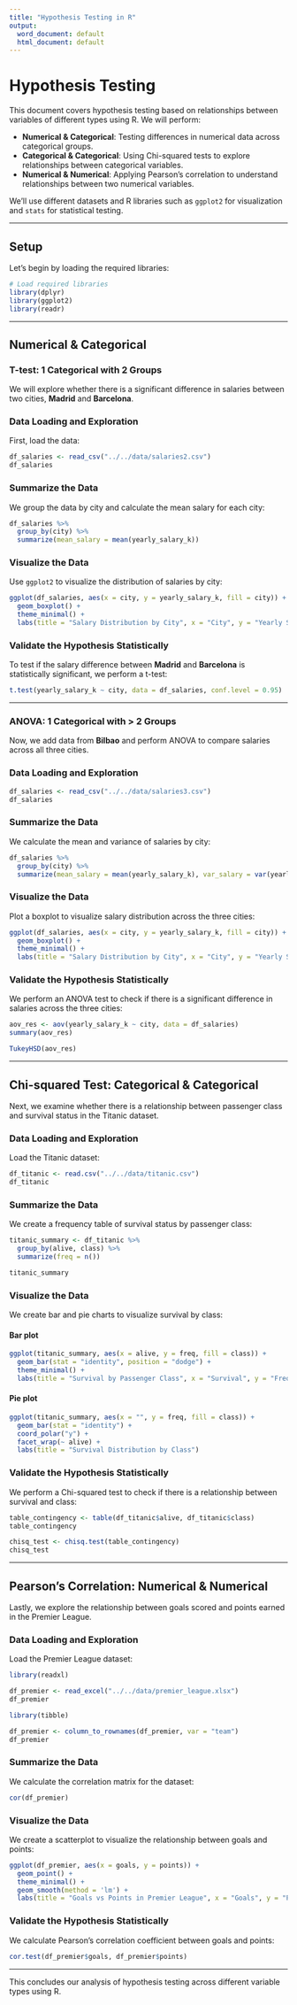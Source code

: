 ```yaml
---
title: "Hypothesis Testing in R"
output:
  word_document: default
  html_document: default
---
```


# Hypothesis Testing

This document covers hypothesis testing based on relationships between variables of different types using R. We will perform:

- **Numerical & Categorical**: Testing differences in numerical data across categorical groups.
- **Categorical & Categorical**: Using Chi-squared tests to explore relationships between categorical variables.
- **Numerical & Numerical**: Applying Pearson's correlation to understand relationships between two numerical variables.

We'll use different datasets and R libraries such as `ggplot2` for visualization and `stats` for statistical testing.

---

## Setup
Let's begin by loading the required libraries:

```r
# Load required libraries
library(dplyr)
library(ggplot2)
library(readr)
```

---

## Numerical & Categorical

### T-test: 1 Categorical with 2 Groups

We will explore whether there is a significant difference in salaries between two cities, **Madrid** and **Barcelona**.

### Data Loading and Exploration

First, load the data:

```r
df_salaries <- read_csv("../../data/salaries2.csv")
df_salaries
```

### Summarize the Data

We group the data by city and calculate the mean salary for each city:

```r
df_salaries %>%
  group_by(city) %>%
  summarize(mean_salary = mean(yearly_salary_k))
```

### Visualize the Data

Use `ggplot2` to visualize the distribution of salaries by city:

```r
ggplot(df_salaries, aes(x = city, y = yearly_salary_k, fill = city)) +
  geom_boxplot() +
  theme_minimal() +
  labs(title = "Salary Distribution by City", x = "City", y = "Yearly Salary (K)")
```

### Validate the Hypothesis Statistically

To test if the salary difference between **Madrid** and **Barcelona** is statistically significant, we perform a t-test:

```r
t.test(yearly_salary_k ~ city, data = df_salaries, conf.level = 0.95)
```

---

### ANOVA: 1 Categorical with > 2 Groups

Now, we add data from **Bilbao** and perform ANOVA to compare salaries across all three cities.

### Data Loading and Exploration

```r
df_salaries <- read_csv("../../data/salaries3.csv")
df_salaries
```

### Summarize the Data

We calculate the mean and variance of salaries by city:

```r
df_salaries %>%
  group_by(city) %>%
  summarize(mean_salary = mean(yearly_salary_k), var_salary = var(yearly_salary_k))
```

### Visualize the Data

Plot a boxplot to visualize salary distribution across the three cities:

```r
ggplot(df_salaries, aes(x = city, y = yearly_salary_k, fill = city)) +
  geom_boxplot() +
  theme_minimal() +
  labs(title = "Salary Distribution by City", x = "City", y = "Yearly Salary (K)")
```

### Validate the Hypothesis Statistically

We perform an ANOVA test to check if there is a significant difference in salaries across the three cities:

```r
aov_res <- aov(yearly_salary_k ~ city, data = df_salaries)
summary(aov_res)
```

```r
TukeyHSD(aov_res)
```

---

## Chi-squared Test: Categorical & Categorical

Next, we examine whether there is a relationship between passenger class and survival status in the Titanic dataset.

### Data Loading and Exploration

Load the Titanic dataset:

```r
df_titanic <- read.csv("../../data/titanic.csv")
df_titanic
```

### Summarize the Data

We create a frequency table of survival status by passenger class:

```r
titanic_summary <- df_titanic %>%
  group_by(alive, class) %>%
  summarize(freq = n())

titanic_summary
```

### Visualize the Data

We create bar and pie charts to visualize survival by class:

#### Bar plot

```r
ggplot(titanic_summary, aes(x = alive, y = freq, fill = class)) +
  geom_bar(stat = "identity", position = "dodge") +
  theme_minimal() +
  labs(title = "Survival by Passenger Class", x = "Survival", y = "Frequency")
```


#### Pie plot

```r
ggplot(titanic_summary, aes(x = "", y = freq, fill = class)) +
  geom_bar(stat = "identity") +
  coord_polar("y") +
  facet_wrap(~ alive) +
  labs(title = "Survival Distribution by Class")
```

### Validate the Hypothesis Statistically

We perform a Chi-squared test to check if there is a relationship between survival and class:

```r
table_contingency <- table(df_titanic$alive, df_titanic$class)
table_contingency
```


```r
chisq_test <- chisq.test(table_contingency)
chisq_test
```

---

## Pearson's Correlation: Numerical & Numerical

Lastly, we explore the relationship between goals scored and points earned in the Premier League.

### Data Loading and Exploration

Load the Premier League dataset:

```r
library(readxl)

df_premier <- read_excel("../../data/premier_league.xlsx")
df_premier
```

```r
library(tibble)

df_premier <- column_to_rownames(df_premier, var = "team")
df_premier
```

### Summarize the Data

We calculate the correlation matrix for the dataset:

```r
cor(df_premier)
```

### Visualize the Data

We create a scatterplot to visualize the relationship between goals and points:

```r
ggplot(df_premier, aes(x = goals, y = points)) +
  geom_point() +
  theme_minimal() +
  geom_smooth(method = 'lm') +
  labs(title = "Goals vs Points in Premier League", x = "Goals", y = "Points")
```

### Validate the Hypothesis Statistically

We calculate Pearson's correlation coefficient between goals and points:

```r
cor.test(df_premier$goals, df_premier$points)
```

--- 

This concludes our analysis of hypothesis testing across different variable types using R.